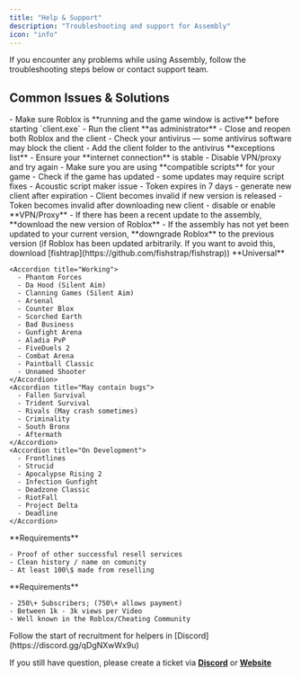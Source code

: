 ```yaml
---
title: "Help & Support"
description: "Troubleshooting and support for Assembly"
icon: "info"
---
```


<Info>
  If you encounter any problems while using Assembly, follow the troubleshooting steps below or contact support team.
</Info>

## Common Issues & Solutions

<AccordionGroup>
  <Accordion title="The client does not detect Roblox">
    - Make sure Roblox is **running and the game window is active** before starting `client.exe`
    - Run the client **as administrator**
    - Close and reopen both Roblox and the client
  </Accordion>
  <Accordion title="The client does not start">
    - Check your antivirus — some antivirus software may block the client
    - Add the client folder to the antivirus **exceptions list**
  </Accordion>
  <Accordion title="Error: Failed to connect">
    - Ensure your **internet connection** is stable
    - Disable VPN/proxy and try again
  </Accordion>
  <Accordion title="Scripts not loading or working incorrectly">
    - Make sure you are using **compatible scripts** for your game
    - Check if the game has updated - some updates may require script fixes
    - Acoustic script maker issue
  </Accordion>
  <Accordion title="Why loader doesnt working anymore?">
    - Token expires in 7 days - generate new client after expiration
    - Client becomes invalid if new version is released
    - Token becomes invalid after downloading new client
  </Accordion>
  <Accordion title="File not found on server">
    - disable or enable **VPN/Proxy**
  </Accordion>
  <Accordion title="Version mismatch">
    - If there has been a recent update to the assembly, **download the new version of Roblox**
    - If the assembly has not yet been updated to your current version, **downgrade Roblox** to the previous version (if Roblox has been updated arbitrarily. If you want to avoid this, download [fishtrap](https://github.com/fishstrap/fishstrap))
  </Accordion>
</AccordionGroup>

<AccordionGroup>
  <Accordion title="What games are supported?">
    **Universal**

    <Accordion title="Working">
      - Phantom Forces
      - Da Hood (Silent Aim)
      - Clanning Games (Silent Aim)
      - Arsenal
      - Counter Blox
      - Scorched Earth
      - Bad Business
      - Gunfight Arena
      - Aladia PvP
      - FiveDuels 2
      - Combat Arena
      - Paintball Classic
      - Unnamed Shooter
    </Accordion>
    <Accordion title="May contain bugs">
      - Fallen Survival
      - Trident Survival
      - Rivals (May crash sometimes)
      - Criminality
      - South Bronx
      - Aftermath
    </Accordion>
    <Accordion title="On Development">
      - Frontlines
      - Strucid
      - Apocalypse Rising 2
      - Infection Gunfight
      - Deadzone Classic
      - RiotFall
      - Project Delta
      - Deadline
    </Accordion>
  </Accordion>
</AccordionGroup>

<AccordionGroup>
  <Accordion title="Wanna be a seller?">
    **Requirements**

    - Proof of other successful resell services
    - Clean history / name on comunity
    - At least 100\$ made from reselling
  </Accordion>
  <Accordion title="Wanna be a media partner?">
    **Requirements**

    - 250\+ Subscribers; (750\+ allows payment)
    - Between 1k - 3k views per Video
    - Well known in the Roblox/Cheating Community
  </Accordion>
  <Accordion title="Wanna be a helper?">
    Follow the start of recruitment for helpers in [Discord](https://discord.gg/qDgNXwWx9u)
  </Accordion>
</AccordionGroup>

If you still have question, please create a ticket via [**Discord**](https://discord.gg/qDgNXwWx9u) or [**Website**](https://auth.assembly.lol/tickets)